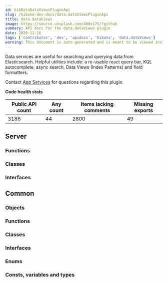 ```yaml
---
id: kibDataDataViewsPluginApi
slug: /kibana-dev-docs/data.dataViewsPluginApi
title: data.dataViews
image: https://source.unsplash.com/400x175/?github
summary: API docs for the data.dataViews plugin
date: 2020-11-16
tags: ['contributor', 'dev', 'apidocs', 'kibana', 'data.dataViews']
warning: This document is auto-generated and is meant to be viewed inside our experimental, new docs system. Reach out in #docs-engineering for more info.
---
```


Data services are useful for searching and querying data from Elasticsearch. Helpful utilities include: a re-usable react query bar, KQL autocomplete, async search, Data Views (Index Patterns) and field formatters.

Contact [App Services](https://github.com/orgs/elastic/teams/kibana-app-services) for questions regarding this plugin.

**Code health stats**

| Public API count  | Any count | Items lacking comments | Missing exports | 
|-------------------|-----------|------------------------|-----------------|
| 3186 | 44 | 2800 | 49 |

## Server

### Functions
<DocDefinitionList data={dataDataViewsObj.server.functions}/>

### Classes
<DocDefinitionList data={dataDataViewsObj.server.classes}/>

### Interfaces
<DocDefinitionList data={dataDataViewsObj.server.interfaces}/>

## Common

### Objects
<DocDefinitionList data={dataDataViewsObj.common.objects}/>

### Functions
<DocDefinitionList data={dataDataViewsObj.common.functions}/>

### Classes
<DocDefinitionList data={dataDataViewsObj.common.classes}/>

### Interfaces
<DocDefinitionList data={dataDataViewsObj.common.interfaces}/>

### Enums
<DocDefinitionList data={dataDataViewsObj.common.enums}/>

### Consts, variables and types
<DocDefinitionList data={dataDataViewsObj.common.misc}/>

